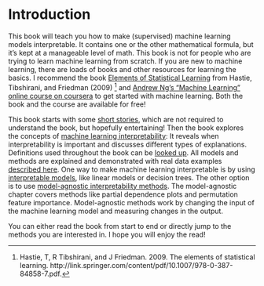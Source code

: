 # Introduction {#intro}

This book will teach you how to make (supervised) machine learning models interpretable.
It contains one or the other mathematical formula, but it's kept at a manageable level of math.
This book is not for people who are trying to learn machine learning from scratch.
If you are new to machine learning, there are loads of books and other resources for learning the basics.
I recommend the book [Elements of Statistical Learning](https://web.stanford.edu/~hastie/ElemStatLearn/) from Hastie, Tibshirani, and Friedman (2009) [^Hastie1] and [Andrew Ng's "Machine Learning" online course on coursera](https://www.coursera.org/learn/machine-learning) to get started with machine learning.
Both the book and the course are available for free!
  
This book starts with some [short stories](#storytime), which are not required to understand the book, but hopefully entertaining!
Then the book explores the concepts of [machine learning interpretability](#interpretability):
It reveals when interpretability is important and discusses different types of explanations.
Definitions used throughout the book can be [looked up](#definitions).
All models and methods are explained and demonstrated with real data examples [described here](#data).
One way to make machine learning interpretable is by using [interpretable models](#simple), like linear models or decision trees.
The other option is to use [model-agnostic interpretability methods](#agnostic).
The model-agnostic chapter covers methods like partial dependence plots and permutation feature importance.
Model-agnostic methods work by changing the input of the machine learning model and measuring changes in the output.

You can either read the book from start to end or directly jump to the methods you are interested in.
I hope you will enjoy the read!


[^Hastie1]: Hastie, T, R Tibshirani, and J Friedman. 2009. The elements of statistical learning. http://link.springer.com/content/pdf/10.1007/978-0-387-84858-7.pdf.